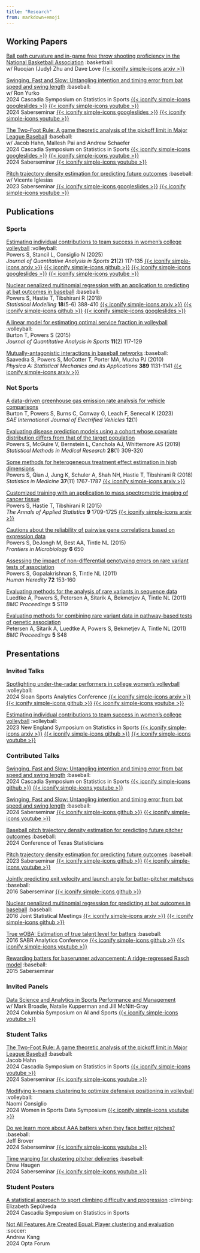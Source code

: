 ```yaml
---
title: "Research"
from: markdown+emoji
---
```


## Working Papers

[Ball path curvature and in-game free throw shooting proficiency in the National Basketball Association](https://github.com/judyz0415/free-throw-curvature){target=_blank} :basketball:\
w/ Ruoqian (Judy) Zhu and Dave Love [{{< iconify simple-icons arxiv >}}](https://arxiv.org/abs/2506.13779){target=_blank}

[Swinging, Fast and Slow: Untangling intention and timing error from bat speed and swing length](https://github.com/saberpowers/swinging-fast-and-slow){target=_blank} :baseball:\
w/ Ron Yurko\
2024 Cascadia Symposium on Statistics in Sports
[{{< iconify simple-icons googleslides >}}](https://drive.google.com/file/d/12FuQxjcDzmxETV-RaKdjPA1gbP1BLUaR){target=_blank}
[{{< iconify simple-icons youtube >}}](https://www.youtube.com/watch?v=rsJmNvDaHJc&list=PL40KH8fsrt-sX1lSf659bl1u341F76ue3){target=_blank}\
2024 Saberseminar
[{{< iconify simple-icons googleslides >}}](https://drive.google.com/file/d/1tmKdebUSCWPXwE2q09yf5HCdInPrOIsZ){target=_blank}
[{{< iconify simple-icons youtube >}}](https://www.youtube.com/watch?v=rQ1BsjQEWKs&list=PL40KH8fsrt-sX1lSf659bl1u341F76ue3){target=_blank}\

[The Two-Foot Rule: A game theoretic analysis of the pickoff limit in Major League Baseball](https://github.com/jfhahn2/pickoff-game-theory){target=_blank} :baseball:\
w/ Jacob Hahn, Mallesh Pai and Andrew Schaefer\
2024 Cascadia Symposium on Statistics in Sports
[{{< iconify simple-icons googleslides >}}](https://drive.google.com/file/d/17jveBX0U5hDRP7KH2GtvgGVATdS8wI7Q){target=_blank}
[{{< iconify simple-icons youtube >}}](https://www.youtube.com/watch?v=oOvvNnDCD5Y&list=PL40KH8fsrt-sX1lSf659bl1u341F76ue3){target=_blank}\
2024 Saberseminar
[{{< iconify simple-icons youtube >}}](https://www.youtube.com/watch?v=sVQ-b1lW8nQ&list=PL40KH8fsrt-sX1lSf659bl1u341F76ue3){target=_blank}\

[Pitch trajectory density estimation for predicting future outcomes](https://github.com/saberpowers/predictive-pitch-score){target=_blank} :baseball:\
w/ Vicente Iglesias\
2023 Saberseminar
[{{< iconify simple-icons googleslides >}}](https://drive.google.com/file/d/1MI_olwoJ6AJ1BWEVaXiWwGh63Dt7vdqj){target=_blank}
[{{< iconify simple-icons youtube >}}](https://www.youtube.com/watch?v=IgPB4TlTass&list=PL40KH8fsrt-sX1lSf659bl1u341F76ue3){target=_blank}\

## Publications

### Sports

[Estimating individual contributions to team success in women's college volleyball](https://doi.org/10.1515/jqas-2024-0038){target=_blank} :volleyball:\
Powers S, Stancil L, Consiglio N (2025)\
*Journal of Quantitative Analysis in Sports* **21**(2) 117-135
[{{< iconify simple-icons arxiv >}}](https://arxiv.org/abs/2402.01083){target=_blank}
[{{< iconify simple-icons github >}}](https://github.com/saberpowers/markov-chain-volleyball){target=_blank}
[{{< iconify simple-icons googleslides >}}](https://drive.google.com/file/d/1J4RUxu-oV8o_xQJi7cCvEKm8wfXS_B2Y){target=_blank}
[{{< iconify simple-icons youtube >}}](https://www.youtube.com/watch?v=kiV2QDFDMVo&list=PL40KH8fsrt-sX1lSf659bl1u341F76ue3){target=_blank}

[Nuclear penalized multinomial regression with an application to predicting at bat outcomes in baseball](https://doi.org/10.1177/1471082X18777669){target=_blank} :baseball:\
Powers S, Hastie T, Tibshirani R (2018)\
*Statistical Modelling* **18**(5-6) 388-410
[{{< iconify simple-icons arxiv >}}](https://arxiv.org/abs/1706.10272){target=_blank}
[{{< iconify simple-icons github >}}](https://github.com/saberpowers/npmr){target=_blank}
[{{< iconify simple-icons googleslides >}}](https://drive.google.com/file/d/1ERY4Ry63w80IIGf1dUpT6qp2mcX6gHvu){target=_blank}

[A linear model for estimating optimal service fraction in volleyball](https://doi.org/10.1515/jqas-2014-0087){target=_blank} :volleyball:\
Burton T, Powers S (2015)\
*Journal of Quantitative Analysis in Sports* **11**(2) 117-129

[Mutually-antagonistic interactions in baseball networks](https://doi.org/10.1016/j.physa.2009.10.038){target=_blank} :baseball:\
Saavedra S, Powers S, McCotter T, Porter MA, Mucha PJ (2010)\
*Physica A: Statistical Mechanics and its Applications* **389** 1131-1141
[{{< iconify simple-icons arxiv >}}](https://arxiv.org/abs/0907.5241v2){target=_blank}

### Not Sports

[A data-driven greenhouse gas emission rate analysis for vehicle comparisons](https://doi.org/10.4271/14-12-01-0006){target=_blank}\
Burton T, Powers S, Burns C, Conway G, Leach F, Senecal K (2023)\
*SAE International Journal of Electrified Vehicles* **12**(1)

[Evaluating disease prediction models using a cohort whose covariate distribution differs from that of the target population](https://doi.org/10.1177/0962280217723945){target=_blank}\
Powers S, McGuire V, Bernstein L, Canchola AJ, Whittemore AS (2019)\
*Statistical Methods in Medical Research* **28**(1) 309-320

[Some methods for heterogeneous treatment effect estimation in high dimensions](https://doi.org/10.1002/sim.7623){target=_blank}\
Powers S, Qian J, Jung K, Schuler A, Shah NH, Hastie T, Tibshirani R (2018)\
*Statistics in Medicine* **37**(11) 1767-1787
[{{< iconify simple-icons arxiv >}}](https://arxiv.org/abs/1707.00102){target=_blank}

[Customized training with an application to mass spectrometric imaging of cancer tissue](https://doi.org/10.1214/15-AOAS866){target=_blank}\
Powers S, Hastie T, Tibshirani R (2015)\
*The Annals of Applied Statistics* **9** 1709-1725
[{{< iconify simple-icons arxiv >}}](https://arxiv.org/abs/1601.07994){target=_blank}

[Cautions about the reliability of pairwise gene correlations based on expression data](https://doi.org/10.3389/fmicb.2015.00650){target=_blank}\
Powers S, DeJongh M, Best AA, Tintle NL (2015)\
*Frontiers in Microbiology* **6** 650

[Assessing the impact of non-differential genotyping errors on rare variant tests of association](https://doi.org/10.1159/000332222){target=_blank}\
Powers S, Gopalakrishnan S, Tintle NL (2011)\
*Human Heredity* **72** 153-160

[Evaluating methods for the analysis of rare variants in sequence data](https://doi.org/10.1186/1753-6561-5-S9-S119){target=_blank}\
Luedtke A, Powers S, Petersen A, Sitarik A, Bekmetjev A, Tintle NL (2011)\
*BMC Proceedings* **5** S119

[Evaluating methods for combining rare variant data in pathway-based tests of genetic association](https://doi.org/10.1186/1753-6561-5-S9-S48){target=_blank}\
Petersen A, Sitarik A, Luedtke A, Powers S, Bekmetjev A, Tintle NL (2011)\
*BMC Proceedings* **5** S48


## Presentations

### Invited Talks

[Spotlighting under-the-radar performers in college women's volleyball](https://drive.google.com/file/d/193olTWrsrSh-2qSuf67kVzfE17ZAGpRV){target=_blank} :volleyball:\
2024 Sloan Sports Analytics Conference
[{{< iconify simple-icons arxiv >}}](https://arxiv.org/abs/2402.01083){target=_blank}
[{{< iconify simple-icons github >}}](https://github.com/saberpowers/markov-chain-volleyball){target=_blank}
[{{< iconify simple-icons youtube >}}](https://www.youtube.com/watch?v=we8oPw_C4zQ&list=PL40KH8fsrt-sX1lSf659bl1u341F76ue3){target=_blank}

[Estimating individual contributions to team success in women's college volleyball](https://drive.google.com/file/d/1J4RUxu-oV8o_xQJi7cCvEKm8wfXS_B2Y){target=_blank} :volleyball:\
2023 New England Symposium on Statistics in Sports
[{{< iconify simple-icons arxiv >}}](https://arxiv.org/abs/2402.01083){target=_blank}
[{{< iconify simple-icons github >}}](https://github.com/saberpowers/markov-chain-volleyball){target=_blank}
[{{< iconify simple-icons youtube >}}](https://www.youtube.com/watch?v=kiV2QDFDMVo&list=PL40KH8fsrt-sX1lSf659bl1u341F76ue3){target=_blank}

### Contributed Talks

[Swinging, Fast and Slow: Untangling intention and timing error from bat speed and swing length](https://drive.google.com/file/d/12FuQxjcDzmxETV-RaKdjPA1gbP1BLUaR){target=_blank} :baseball:\
2024 Cascadia Symposium on Statistics in Sports
[{{< iconify simple-icons github >}}](https://github.com/saberpowers/swinging-fast-and-slow){target=_blank}
[{{< iconify simple-icons youtube >}}](https://www.youtube.com/watch?v=rsJmNvDaHJc&list=PL40KH8fsrt-sX1lSf659bl1u341F76ue3){target=_blank}\

[Swinging, Fast and Slow: Untangling intention and timing error from bat speed and swing length](https://drive.google.com/file/d/1tmKdebUSCWPXwE2q09yf5HCdInPrOIsZ){target=_blank} :baseball:\
2024 Saberseminar
[{{< iconify simple-icons github >}}](https://github.com/saberpowers/swinging-fast-and-slow){target=_blank}
[{{< iconify simple-icons youtube >}}](https://www.youtube.com/watch?v=rQ1BsjQEWKs&list=PL40KH8fsrt-sX1lSf659bl1u341F76ue3){target=_blank}

[Baseball pitch trajectory density estimation for predicting future pitcher outcomes](https://drive.google.com/file/d/1dBi1TJsnBYYR7gPnzy466_INyfHXm7d6){target=_blank} :baseball:\
2024 Conference of Texas Statisticians

[Pitch trajectory density estimation for predicting future outcomes](https://drive.google.com/file/d/1MI_olwoJ6AJ1BWEVaXiWwGh63Dt7vdqj){target=_blank} :baseball:\
2023 Saberseminar
[{{< iconify simple-icons github >}}](https://github.com/saberpowers/predictive-pitch-score){target=_blank}
[{{< iconify simple-icons youtube >}}](https://www.youtube.com/watch?v=IgPB4TlTass&list=PL40KH8fsrt-sX1lSf659bl1u341F76ue3){target=_blank}

[Jointly predicting exit velocity and launch angle for batter-pitcher matchups](https://drive.google.com/file/d/1dBwmXiejFQkje7MJ1mcv3-HMWg0sO1Qw){target=_blank} :baseball:\
2016 Saberseminar
[{{< iconify simple-icons github >}}](https://github.com/saberpowers/trajectory-distribution){target=_blank}

[Nuclear penalized multinomial regression for predicting at bat outcomes in baseball](https://drive.google.com/file/d/1ERY4Ry63w80IIGf1dUpT6qp2mcX6gHvu){target=_blank} :baseball:\
2016 Joint Statistical Meetings
[{{< iconify simple-icons arxiv >}}](https://arxiv.org/abs/1706.10272){target=_blank}
[{{< iconify simple-icons github >}}](https://github.com/saberpowers/npmr){target=_blank}

[True wOBA: Estimation of true talent level for batters](https://drive.google.com/file/d/1ROrrWrpGyONj8a9cv-VYIO-NsK9jFD-n){target=_blank} :baseball:\
2016 SABR Analytics Conference
[{{< iconify simple-icons github >}}](https://github.com/sspowers/true-woba){target=_blank}
[{{< iconify simple-icons youtube >}}](https://www.youtube.com/watch?v=g3skOLWc52k&list=PL40KH8fsrt-sX1lSf659bl1u341F76ue3){target=_blank}

[Rewarding batters for baserunner advancement: A ridge-regressed Rasch model](https://drive.google.com/file/d/1IodOhnzXWrwM-jX5CU7GLqpzVJX2iVij){target=_blank} :baseball:\
2015 Saberseminar

### Invited Panels

[Data Science and Analytics in Sports Performance and Management](https://sportsai.engineering.columbia.edu/events/symposium-ai-and-sports){target=_blank}\
w/ Mark Broadie, Natalie Kupperman and Jill McNitt-Gray\
2024 Columbia Symposium on AI and Sports
[{{< iconify simple-icons youtube >}}](https://www.youtube.com/watch?v=VWk82MRaiCk&list=PL40KH8fsrt-sX1lSf659bl1u341F76ue3){target=_blank}

### Student Talks

[The Two-Foot Rule: A game theoretic analysis of the pickoff limit in Major League Baseball](https://drive.google.com/file/d/17jveBX0U5hDRP7KH2GtvgGVATdS8wI7Q){target=_blank} :baseball:\
Jacob Hahn\
2024 Cascadia Symposium on Statistics in Sports
[{{< iconify simple-icons youtube >}}](https://www.youtube.com/watch?v=oOvvNnDCD5Y&list=PL40KH8fsrt-sX1lSf659bl1u341F76ue3){target=_blank}\
2024 Saberseminar
[{{< iconify simple-icons youtube >}}](https://www.youtube.com/watch?v=sVQ-b1lW8nQ&list=PL40KH8fsrt-sX1lSf659bl1u341F76ue3){target=_blank}

[Modifying k-means clustering to optimize defensive positioning in volleyball](https://drive.google.com/file/d/1I7is6OWz4pjr0_LHZ4aXLhDoWhQrc-Qt/view?usp=sharing){target=_blank} :volleyball:\
Naomi Consiglio\
2024 Women in Sports Data Symposium
[{{< iconify simple-icons youtube >}}](https://www.youtube.com/watch?v=YtEnMA_oo-M&list=PL40KH8fsrt-sX1lSf659bl1u341F76ue3){target=_blank}

[Do we learn more about AAA batters when they face better pitches?](https://drive.google.com/file/d/15tkgY2AF0itN_YAMJBSBGqdkhBkKn6bx){target=_blank} :baseball:\
Jeff Brover\
2024 Saberseminar
[{{< iconify simple-icons youtube >}}](https://www.youtube.com/watch?v=58IRGftqgNk&list=PL40KH8fsrt-sX1lSf659bl1u341F76ue3){target=_blank}

[Time warping for clustering pitcher deliveries](https://drive.google.com/file/d/1W_GtgfRGmzeAktd0CIqhjcxFYQsvJfaX){target=_blank} :baseball:\
Drew Haugen\
2024 Saberseminar
[{{< iconify simple-icons youtube >}}](https://www.youtube.com/watch?v=QcIdjBnQbHU&list=PL40KH8fsrt-sX1lSf659bl1u341F76ue3){target=_blank}

### Student Posters

[A statistical approach to sport climbing difficulty and progression](https://drive.google.com/file/d/1Yr4v89__a6qT_zFzkCu1ber-Xb6ybAer){target=_blank} :climbing:\
Elizabeth Sepúlveda\
2024 Cascadia Symposium on Statistics in Sports

[Not All Features Are Created Equal: Player clustering and evaluation](https://drive.google.com/file/d/1lHfovGuNbaoPwJjo4VhS5VcErqmv3V4f){target=_blank} :soccer:\
Andrew Kang\
2024 Opta Forum
